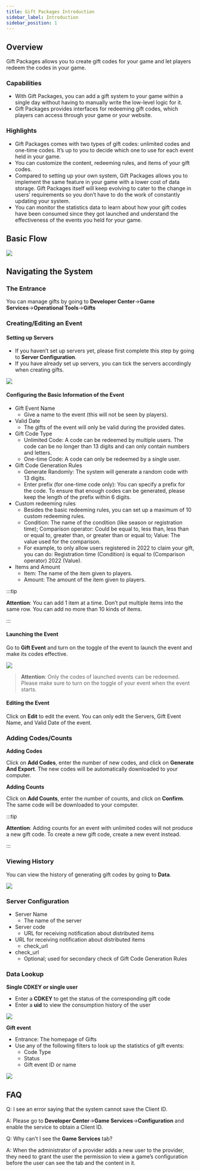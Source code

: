 ```yaml
---
title: Gift Packages Introduction
sidebar_label: Introduction
sidebar_position: 1
---
```


## Overview

Gift Packages allows you to create gift codes for your game and let players redeem the codes in your game.

### Capabilities

- With Gift Packages, you can add a gift system to your game within a single day without having to manually write the low-level logic for it.
- Gift Packages provides interfaces for redeeming gift codes, which players can access through your game or your website.

### Highlights

- Gift Packages comes with two types of gift codes: unlimited codes and one-time codes. It’s up to you to decide which one to use for each event held in your game.
- You can customize the content, redeeming rules, and items of your gift codes.
- Compared to setting up your own system, Gift Packages allows you to implement the same feature in your game with a lower cost of data storage. Gift Packages itself will keep evolving to cater to the change in users’ requirements so you don’t have to do the work of constantly updating your system.
- You can monitor the statistics data to learn about how your gift codes have been consumed since they got launched and understand the effectiveness of the events you held for your game.

## Basic Flow

![](/img/tds-gift/gift01.png)

## Navigating the System

### The Entrance

You can manage gifts by going to **Developer Center**→**Game Services**→**Operational Tools**→**Gifts**

### Creating/Editing an Event

#### Setting up Servers

- If you haven’t set up servers yet, please first complete this step by going to **Server Configuration**.
- If you have already set up servers, you can tick the servers accordingly when creating gifts.

![](/img/tds-gift/gift02.png)

#### Configuring the Basic Information of the Event

- Gift Event Name
  - Give a name to the event (this will not be seen by players).
- Valid Date
  - The gifts of the event will only be valid during the provided dates.
- Gift Code Type
  - Unlimited Code: A code can be redeemed by multiple users. The code can be no longer than 13 digits and can only contain numbers and letters.
  - One-time Code: A code can only be redeemed by a single user.
- Gift Code Generation Rules
  - Generate Randomly: The system will generate a random code with 13 digits.
  - Enter prefix (for one-time code only): You can specify a prefix for the code. To ensure that enough codes can be generated, please keep the length of the prefix within 6 digits.
- Custom redeeming rules
  - Besides the basic redeeming rules, you can set up a maximum of 10 custom redeeming rules.
  - Condition: The name of the condition (like season or registration time); Comparison operator: Could be equal to, less than, less than or equal to, greater than, or greater than or equal to; Value: The value used for the comparison.
  - For example, to only allow users registered in 2022 to claim your gift, you can do: Registration time (Condition) is equal to (Comparison operator) 2022 (Value).
- Items and Amount
  - Item: The name of the item given to players.
  - Amount: The amount of the item given to players.

:::tip

**Attention**: You can add 1 item at a time. Don’t put multiple items into the same row. You can add no more than 10 kinds of items.

:::

#### Launching the Event

Go to **Gift Event** and turn on the toggle of the event to launch the event and make its codes effective.

![](/img/tds-gift/gift03.png)

> **Attention**: Only the codes of launched events can be redeemed. Please make sure to turn on the toggle of your event when the event starts.

#### Editing the Event

Click on **Edit** to edit the event. You can only edit the Servers, Gift Event Name, and Valid Date of the event.

### Adding Codes/Counts

**Adding Codes**

Click on **Add Codes**, enter the number of new codes, and click on **Generate And Export**. The new codes will be automatically downloaded to your computer.

**Adding Counts**

Click on **Add Counts**, enter the number of counts, and click on **Confirm**. The same code will be downloaded to your computer.

:::tip

**Attention**: Adding counts for an event with unlimited codes will not produce a new gift code. To create a new gift code, create a new event instead.

:::

### Viewing History

You can view the history of generating gift codes by going to **Data**.

![](/img/tds-gift/gift04.png)

### Server Configuration

- Server Name
  - The name of the server
- Server code
  - URL for receiving notification about distributed items
- URL for receiving notification about distributed items
  - check_url
- check_url
  - Optional; used for secondary check of Gift Code Generation Rules

### Data Lookup

**Single CDKEY or single user**

- Enter a **CDKEY** to get the status of the corresponding gift code
- Enter a **uid** to view the consumption history of the user

![](/img/tds-gift/gift05.png)

**Gift event**

- Entrance: The homepage of Gifts
- Use any of the following filters to look up the statistics of gift events:
  - Code Type
  - Status
  - Gift event ID or name

![](/img/tds-gift/gift06.png)

## FAQ

Q: I see an error saying that the system cannot save the Client ID.

A: Please go to **Developer Center**→**Game Services**→**Configuration** and enable the service to obtain a Client ID.

Q: Why can’t I see the **Game Services** tab?

A: When the administrator of a provider adds a new user to the provider, they need to grant the user the permission to view a game’s configuration before the user can see the tab and the content in it.
